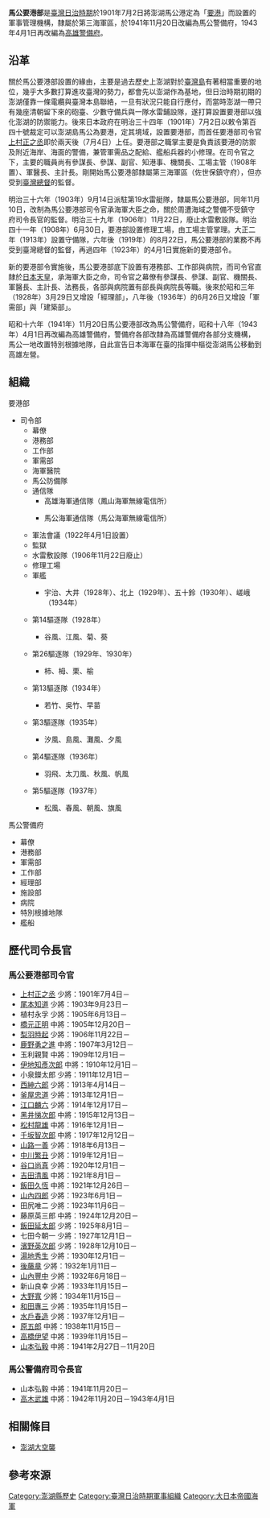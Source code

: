 '''馬公要港部'''是[[臺灣日治時期|臺灣日治時期]]於1901年7月2日將澎湖馬公港定為「[[要港部_(日本海軍)|要港]]」而設置的軍事管理機構，隸屬於第三海軍區，於1941年11月20日改編為馬公警備府，1943年4月1日再改編為[[高雄警備府|高雄警備府]]{{r|黃}}。

== 沿革 ==
關於馬公要港部設置的緣由，主要是過去歷史上澎湖對於[[臺灣島|臺灣島]]有著相當重要的地位，幾乎大多數打算進攻臺灣的勢力，都會先以澎湖作為基地，但日治時期初期的澎湖僅靠一條電纜與臺灣本島聯絡，一旦有狀況只能自行應付，而當時澎湖一帶只有幾座清朝留下來的砲臺、少數守備兵與一隊水雷鋪設隊，遂打算設置要港部以強化澎湖的防禦能力{{r|黃}}。後來日本政府在明治三十四年（1901年）7月2日以敕令第百四十號裁定可以澎湖島馬公為要港，定其境域，設置要港部，而首任要港部司令官[[上村正之丞|上村正之丞]]即於兩天後（7月4日）上任{{r|黃}}。要港部之職掌主要是負責該要港的防禦及附近海岸、海面的警備，兼管軍需品之配給、艦船兵器的小修理{{r|黃}}。在司令官之下，主要的職員尚有參謀長、參謀、副官、知港事、機關長、工場主管（1908年置）、軍醫長、主計長{{r|黃}}。剛開始馬公要港部隸屬第三海軍區（佐世保鎮守府），但亦受到[[臺灣總督|臺灣總督]]的監督{{r|黃}}。

明治三十六年（1903年）9月14日派駐第19水雷艇隊，隸屬馬公要港部，同年11月10日，改制為馬公要港部司令官承海軍大臣之命，關於周遭海域之警備不受鎮守府司令長官的監督{{r|黃}}。明治三十九年（1906年）11月22日，廢止水雷敷設隊。明治四十一年（1908年）6月30日，要港部設置修理工場，由工場主管掌理{{r|黃}}。大正二年（1913年）設置守備隊，六年後（1919年）的8月22日，馬公要港部的業務不再受到臺灣總督的監督，再過四年（1923年）的4月1日實施新的要港部令{{r|黃}}。

新的要港部令實施後，馬公要港部底下設置有港務部、工作部與病院，而司令官直隸於[[日本天皇|日本天皇]]，承海軍大臣之命，司令官之幕僚有參謀長、參謀、副官、機關長、軍醫長、主計長、法務長，各部與病院置有部長與病院長等職{{r|黃}}。後來於昭和三年（1928年）3月29日又增設「經理部」，八年後（1936年）的6月26日又增設「軍需部」與「建築部」{{r|黃}}。

昭和十六年（1941年）11月20日馬公要港部改為馬公警備府，昭和十八年（1943年）4月1日再改編為高雄警備府，警備府各部改隸為高雄警備府各部分支機構，馬公一地改置特別根據地隊，自此宣告日本海軍在臺的指揮中樞從澎湖馬公移動到高雄左營{{r|黃}}。

== 組織 ==
; 要港部
{{Tree list}}
*司令部
**幕僚
**港務部
**工作部
**軍需部
**海軍醫院
**馬公防備隊
**通信隊
***高雄海軍通信隊（鳳山海軍無線電信所）
***{{Tree list/final branching}}馬公海軍通信隊（馬公海軍無線電信所）
** 軍法會議（1922年4月1日設置）
** 監獄
** 水雷敷設隊（1906年11月22日廢止）
** 修理工場
**軍艦
***{{Tree list/final branching}}宇治、大井（1928年）、北上（1929年）、五十鈴（1930年）、嵯峨（1934年）
**第14驅逐隊（1928年）
***{{Tree list/final branching}}谷風、江風、菊、葵
** 第26驅逐隊（1929年、1930年）
***{{Tree list/final branching}}柿、栂、栗、榆
**第13驅逐隊（1934年）
***{{Tree list/final branching}}若竹、吳竹、早苗
**第3驅逐隊（1935年）
***{{Tree list/final branching}}汐風、島風、灘風、夕風
**第4驅逐隊（1936年）
***{{Tree list/final branching}}羽飛、太刀風、秋風、帆風
**第5驅逐隊（1937年）
***{{Tree list/final branching}}松風、春風、朝風、旗風
{{Tree list/end}}
; 馬公警備府
* 幕僚
* 港務部
* 軍需部
* 工作部
* 經理部
* 施設部
* 病院
* 特別根據地隊
* 艦船
== 歷代司令長官 ==
=== 馬公要港部司令官 ===
*[[上村正之丞|上村正之丞]] 少將：1901年7月4日－
*[[尾本知道|尾本知道]] 少將：1903年9月23日－
*植村永孚 少將：1905年6月13日－
*[[橋元正明|橋元正明]] 中將：1905年12月20日－
*[[梨羽時起|梨羽時起]] 少將：1906年11月22日－
*[[鹿野勇之進|鹿野勇之進]] 中將：1907年3月12日－
*玉利親賢 中將：1909年12月1日－
*[[伊地知彥次郎|伊地知彥次郎]] 中將：1910年12月1日－
*小泉鑅太郎 少將：1911年12月1日－
*[[西紳六郎|西紳六郎]] 少將：1913年4月14日－
*[[釜屋忠道|釜屋忠道]] 少將：1913年12月1日－
*[[江口麟六|江口麟六]] 少將：1914年12月17日－
*[[黑井悌次郎|黑井悌次郎]] 中將：1915年12月13日－
*[[松村龍雄|松村龍雄]] 中將：1916年12月1日－
*[[千坂智次郎|千坂智次郎]] 中將：1917年12月12日－
*[[山路一善|山路一善]] 少將：1918年6月13日－
*[[中川繁丑|中川繁丑]] 少將：1919年12月1日－
*[[谷口尚真|谷口尚真]] 少將：1920年12月1日－
*[[吉田清風|吉田清風]] 中將：1921年8月1日－
*[[飯田久恆|飯田久恆]] 中將：1921年12月26日－
*[[山內四郎|山內四郎]] 少將：1923年6月1日－
*田尻唯二 少將：1923年11月6日－
*藤原英三郎 中將：1924年12月20日－
*[[飯田延太郎|飯田延太郎]] 少將：1925年8月1日－
*七田今朝一 少將：1927年12月1日－
*[[濱野英次郎|濱野英次郎]] 少將：1928年12月10日－
*[[湯地秀生|湯地秀生]] 少將：1930年12月1日－
*[[後藤章|後藤章]] 少將：1932年1月11日－
*[[山內豐中|山內豐中]] 少將：1932年6月18日－
*新山良幸 少將：1933年11月15日－
*[[大野寬|大野寬]] 少將：1934年11月15日－
*[[和田專三|和田專三]] 少將：1935年11月15日－
*[[水戶春造|水戶春造]] 少將：1937年12月1日－
*[[原五郎|原五郎]] 中將：1938年11月15日－
*[[高橋伊望|高橋伊望]] 中將：1939年11月15日－
*[[山本弘毅|山本弘毅]] 中將：1941年2月27日－11月20日
=== 馬公警備府司令長官 ===
*山本弘毅 中將：1941年11月20日－
*[[高木武雄|高木武雄]] 中將：1942年11月20日－1943年4月1日

== 相關條目 ==

* [[澎湖大空襲|澎湖大空襲]]

== 參考來源 ==
{{reflist|refs=
<ref name="黃">{{cite book|author=黃有興 |title=《日治時期馬公要港部：臺籍從業人員口述歷史專輯》|publisher= 澎湖縣政府文化局 |isbn=9570182091 |pages=12－35頁|date=2004年10月}}</ref>
}}

{{大日本帝國海軍}}

[[Category:澎湖縣歷史|Category:澎湖縣歷史]]
[[Category:臺灣日治時期軍事組織|Category:臺灣日治時期軍事組織]]
[[Category:大日本帝國海軍|Category:大日本帝國海軍]]